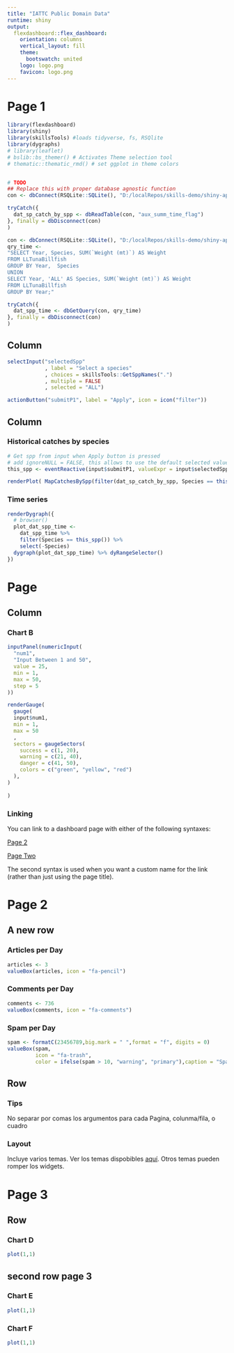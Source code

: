 ```yaml
---
title: "IATTC Public Domain Data"
runtime: shiny
output: 
  flexdashboard::flex_dashboard:
    orientation: columns
    vertical_layout: fill
    theme: 
      bootswatch: united
    logo: logo.png
    favicon: logo.png
---
```


# Page 1

```r
library(flexdashboard)
library(shiny)
library(skillsTools) #loads tidyverse, fs, RSQlite
library(dygraphs)
# library(leaflet)
# bslib::bs_themer() # Activates Theme selection tool
# thematic::thematic_rmd() # set ggplot in theme colors


# TODO
## Replace this with proper database agnostic function
con <- dbConnect(RSQLite::SQLite(), "D:/localRepos/skills-demo/shiny-app/iattc_pd.sqlite3")

tryCatch({
  dat_sp_catch_by_spp <- dbReadTable(con, "aux_summ_time_flag")
}, finally = dbDisconnect(con)
)

con <- dbConnect(RSQLite::SQLite(), "D:/localRepos/skills-demo/shiny-app/iattc_pd.sqlite3")
qry_time <- 
"SELECT Year, Species, SUM(`Weight (mt)`) AS Weight
FROM LLTunaBillfish
GROUP BY Year,  Species
UNION
SELECT Year, 'ALL' AS Species, SUM(`Weight (mt)`) AS Weight
FROM LLTunaBillfish
GROUP BY Year;"

tryCatch({
  dat_spp_time <- dbGetQuery(con, qry_time)
}, finally = dbDisconnect(con)
)

```

## Column {.sidebar data-width=200}

```r
selectInput("selectedSpp"
            , label = "Select a species"
            , choices = skillsTools::GetSppNames(".")
            , multiple = FALSE
            , selected = "ALL")

actionButton("submitP1", label = "Apply", icon = icon("filter"))
```


## Column
### Historical catches by species {data-height=300}

```r
# Get spp from input when Apply button is pressed
# add ignoreNULL = FALSE, this allows to use the default selected value for the input
this_spp <- eventReactive(input$submitP1, valueExpr = input$selectedSpp,ignoreNULL = FALSE)

```


```r

renderPlot( MapCatchesBySpp(filter(dat_sp_catch_by_spp, Species == this_spp() ))) 
```

### Time series {data-height=150}

```r
renderDygraph({
  # browser()
  plot_dat_spp_time <-
    dat_spp_time %>%
    filter(Species == this_spp()) %>%
    select(-Species)
  dygraph(plot_dat_spp_time) %>% dyRangeSelector()
})
```

# Page

## Column {data-width=350}


### Chart B

```r
inputPanel(numericInput(
  "num1",
  "Input Between 1 and 50",
  value = 25,
  min = 1,
  max = 50,
  step = 5
))

renderGauge(
  gauge(
  input$num1,
  min = 1,
  max = 50
  ,
  sectors = gaugeSectors(
    success = c(1, 20),
    warning = c(21, 40),
    danger = c(41, 50),
    colors = c("green", "yellow", "red")
  ),
)
  
)
```

### Linking

You can link to a dashboard page with either of the following syntaxes:

[Page 2]

[Page Two](#page-2)

The second syntax is used when you want a custom name for the link 
(rather than just using the page title).

# Page 2 {data-orientation=rows data-navmenu="Menu B"}

## A new row


### Articles per Day

```r
articles <- 3
valueBox(articles, icon = "fa-pencil")
```

### Comments per Day

```r
comments <- 736
valueBox(comments, icon = "fa-comments")
```

### Spam per Day

```r
spam <- formatC(23456789,big.mark = " ",format = "f", digits = 0) 
valueBox(spam, 
         icon = "fa-trash",
         color = ifelse(spam > 10, "warning", "primary"),caption = "Spam")
```


## Row {.tabset .tabset-fade}


### Tips

No separar por comas los argumentos para cada Pagina, colunma/fila, o cuadro

### Layout

Incluye varios temas. Ver los temas dispobibles [aquí](https://pkgs.rstudio.com/flexdashboard/articles/using.html#appearance).
Otros temas pueden romper los widgets.




# Page 3 {data-orientation=rows data-navmenu="Menu B"}

## Row {data-height=2}

### Chart D
```r
plot(1,1)
```

## second row page 3 {data-height=1}


### Chart E {data-width=3}

```r
plot(1,1)
```

### Chart F {data-width=1}

```r
plot(1,1)
```
